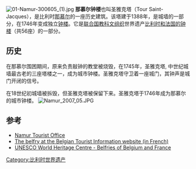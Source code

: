 [[Image:01-Namur-300605_(1).jpg|thumb]]
'''那慕尔钟楼'''也叫圣雅克塔（Tour Saint-Jacques），是比利时[[那慕尔|那慕尔]]的一座历史建筑。该塔建于1388年，是城墙的一部分，在1746年变成独立[[钟楼|钟楼]]。它是[[联合国教科文组织|联合国教科文组织]]世界遗产[[比利时和法国的钟楼|比利时和法国的钟楼]]（共56座）的一部分。

== 历史==
在那慕尔围困期间，原来负责敲钟的教堂被烧毁，在1745年，圣雅克塔, 中世纪城墙最古老的三座塔楼之一，成为城市钟楼。圣雅克塔守卫着一座城门，其钟声是城门开闭的信号。

在18世纪初城墙被拆毁，但圣雅克塔被保留下来。圣雅克塔于1746年成为那慕尔的城市钟楼。
[[File:Namur_2007_05.JPG|thumb]]

==参考==
* [https://web.archive.org/web/20170610055634/http://www.namurtourisme.be/ Namur Tourist Office]
* [http://www.belgique-tourisme.be/informations/attractions-touristiques-namur-beffroi-de-namur-patrimoine-mondial-de-l-unesco/fr/V/32200.html The belfry at the Belgian Tourist Information website (in French)] {{Wayback|url=http://www.belgique-tourisme.be/informations/attractions-touristiques-namur-beffroi-de-namur-patrimoine-mondial-de-l-unesco/fr/V/32200.html |date=20160326020909 }}
* [http://whc.unesco.org/en/list/943 UNESCO World Heritage Centre - Belfries of Belgium and France] {{Wayback|url=http://whc.unesco.org/en/list/943 |date=20051130232141 }}
{{coord|50|27|50|N|4|52|01|E|type:landmark|display=title}}
[[Category:比利时世界遗产|Category:比利时世界遗产]]